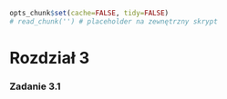 ```r
opts_chunk$set(cache=FALSE, tidy=FALSE)
# read_chunk('') # placeholder na zewnętrzny skrypt
```

Rozdział 3
========================================================

### Zadanie 3.1

